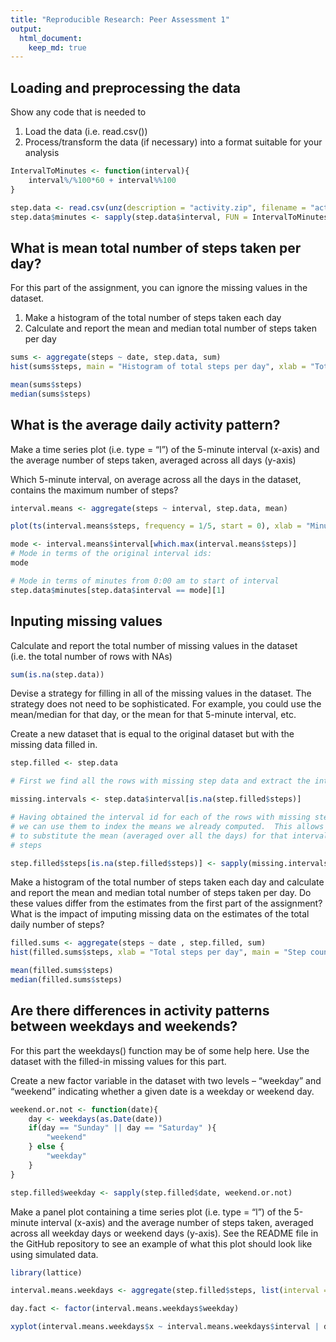 ```yaml
---
title: "Reproducible Research: Peer Assessment 1"
output: 
  html_document:
    keep_md: true
---
```



## Loading and preprocessing the data

Show any code that is needed to

1. Load the data (i.e. read.csv())
2. Process/transform the data (if necessary) into a format suitable for your analysis

```r
IntervalToMinutes <- function(interval){
    interval%/%100*60 + interval%%100
}

step.data <- read.csv(unz(description = "activity.zip", filename = "activity.csv"))
step.data$minutes <- sapply(step.data$interval, FUN = IntervalToMinutes)
```

## What is mean total number of steps taken per day?

For this part of the assignment, you can ignore the missing values in the dataset.

1. Make a histogram of the total number of steps taken each day
2. Calculate and report the mean and median total number of steps taken per day

```r
sums <- aggregate(steps ~ date, step.data, sum)
hist(sums$steps, main = "Histogram of total steps per day", xlab = "Total steps")

mean(sums$steps)
median(sums$steps)
```

## What is the average daily activity pattern?

Make a time series plot (i.e. type = "l") of the 5-minute interval (x-axis) and the average number of steps taken, averaged across all days (y-axis)

Which 5-minute interval, on average across all the days in the dataset, contains the maximum number of steps?

```r
interval.means <- aggregate(steps ~ interval, step.data, mean)

plot(ts(interval.means$steps, frequency = 1/5, start = 0), xlab = "Minutes from midnight", ylab = "Mean steps", main = "Mean steps per 5 minute interval")

mode <- interval.means$interval[which.max(interval.means$steps)]
# Mode in terms of the original interval ids:
mode

# Mode in terms of minutes from 0:00 am to start of interval
step.data$minutes[step.data$interval == mode][1]

```



## Inputing missing values

Calculate and report the total number of missing values in the dataset (i.e. the total number of rows with NAs)

```r
sum(is.na(step.data))
```

Devise a strategy for filling in all of the missing values in the dataset. The strategy does not need to be sophisticated. For example, you could use the mean/median for that day, or the mean for that 5-minute interval, etc.

Create a new dataset that is equal to the original dataset but with the missing data filled in.

```r
step.filled <- step.data

# First we find all the rows with missing step data and extract the interval values for these data

missing.intervals <- step.data$interval[is.na(step.filled$steps)]

# Having obtained the interval id for each of the rows with missing step data
# we can use them to index the means we already computed.  This allows us
# to substitute the mean (averaged over all the days) for that interval as the NA
# steps

step.filled$steps[is.na(step.filled$steps)] <- sapply(missing.intervals, FUN = function(i) {interval.means$steps[interval.means$interval == i]})
```

Make a histogram of the total number of steps taken each day and calculate and report the mean and median total number of steps taken per day. Do these values differ from the estimates from the first part of the assignment? What is the impact of imputing missing data on the estimates of the total daily number of steps?

```r
filled.sums <- aggregate(steps ~ date , step.filled, sum)
hist(filled.sums$steps, xlab = "Total steps per day", main = "Step count histogram")

mean(filled.sums$steps)
median(filled.sums$steps)
```


## Are there differences in activity patterns between weekdays and weekends?

For this part the weekdays() function may be of some help here. Use the dataset with the filled-in missing values for this part.

Create a new factor variable in the dataset with two levels – “weekday” and “weekend” indicating whether a given date is a weekday or weekend day.

```r
weekend.or.not <- function(date){
    day <- weekdays(as.Date(date))
    if(day == "Sunday" || day == "Saturday" ){
        "weekend"
    } else {
        "weekday"
    }
}

step.filled$weekday <- sapply(step.filled$date, weekend.or.not)
```

Make a panel plot containing a time series plot (i.e. type = "l") of the 5-minute interval (x-axis) and the average number of steps taken, averaged across all weekday days or weekend days (y-axis). See the README file in the GitHub repository to see an example of what this plot should look like using simulated data.

```r
library(lattice)

interval.means.weekdays <- aggregate(step.filled$steps, list(interval = step.filled$minutes, weekday = step.filled$weekday), mean)

day.fact <- factor(interval.means.weekdays$weekday)

xyplot(interval.means.weekdays$x ~ interval.means.weekdays$interval | day.fact , type = "l", layout = c(1,2), xlab = "Minutes since midnight", ylab = "Mean steps")

```

